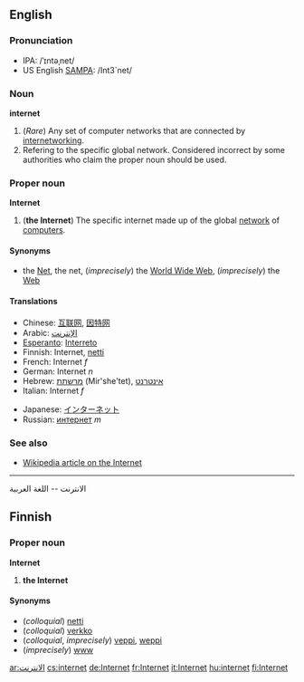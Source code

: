 ==English==
===Pronunciation===
*IPA: /ˈɪntəˌnet/
*US English [[SAMPA]]: /Int3`net/

===Noun===
'''internet'''

#(''Rare'') Any set of computer networks that are connected by [[internetworking]].
#Refering to the specific global network. Considered incorrect by some authorities who claim the proper noun should be used.

===Proper noun===
'''Internet'''

#('''the Internet''') The specific internet made up of the global [[network]] of [[computer]]s.

====Synonyms====
*the [[Net]], the net, (''imprecisely'') the [[World Wide Web]], (''imprecisely'') the [[Web]]

====Translations====
{{top}}
*Chinese: [[互联网]], [[因特网]]
*Arabic:  [[ الإنترنت ]]
*[[Esperanto]]: [[Interreto]]
*Finnish: Internet, [[netti]]
*French: Internet ''f''
*German: Internet ''n''
*Hebrew: [[מרשתת]] (Mir'she'tet), [[אינטרנט]]
*Italian: Internet ''f''
{{mid}}
*Japanese: [[インターネット]]
*Russian: [[интернет]] ''m''
{{bottom}}

===See also===
*[[w:Internet|Wikipedia article on the Internet]]

----
الانترنت -- اللغة العربية

==Finnish==

===Proper noun===
'''Internet'''

# '''the Internet'''

====Synonyms====
*(''colloquial'') [[netti]]
*(''colloquial'') [[verkko]]
*(''colloquial'', ''imprecisely'') [[veppi]], [[weppi]]
*(''imprecisely'') [[www]]

[[ar:الانترنت]]
[[cs:internet]]
[[de:Internet]]
[[fr:Internet]]
[[it:Internet]]
[[hu:internet]]
[[fi:Internet]]